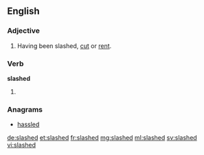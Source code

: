 ==English==

===Adjective===
{{en-adj|-}}

# Having been slashed, [[cut]] or [[rent]].

===Verb===
'''slashed'''

# {{past of|slash}}

===Anagrams===
* [[hassled#English|hassled]]

[[de:slashed]]
[[et:slashed]]
[[fr:slashed]]
[[mg:slashed]]
[[ml:slashed]]
[[sv:slashed]]
[[vi:slashed]]